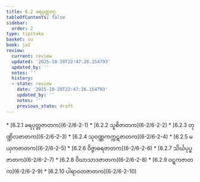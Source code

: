 ```yaml
---
title: 6.2 ခရပုတ္တဝဂ္ဂ
tableOfContents: false
sidebar:
  order: 2
type: tipitaka
basket: su
book: ja1
review:
  current: review
  updated: '2025-10-20T22:47:26.154793'
  updated_by: ''
  notes: ''
  history:
  - state: review
    date: '2025-10-20T22:47:26.154793'
    updated_by: ''
    notes: ''
    previous_state: draft
---
```



<DynamicBreadcrumb />


<ReviewStatus review={frontmatter.review} showDetails={true} />

<HypothesisAnnotation frontmatter={frontmatter} />



<TableOfContents book="ja1" section="6.2">
* [6.2.1 ခရပုတ္တဇာတက](6-2/6-2-1)
* [6.2.2 သူစိဇာတက](6-2/6-2-2)
* [6.2.3 တုဏ္ဍိလဇာတက](6-2/6-2-3)
* [6.2.4 သုဝဏ္ဏကက္ကဋဇာတက](6-2/6-2-4)
* [6.2.5 မယှကဇာတက](6-2/6-2-5)
* [6.2.6 ဝိဇ္ဇာဓရဇာတက](6-2/6-2-6)
* [6.2.7 သိင်္ဃပုပ္ဖဇာတက](6-2/6-2-7)
* [6.2.8 ဝိဃာသာဒဇာတက](6-2/6-2-8)
* [6.2.9 ဝဋ္ဋကဇာတက](6-2/6-2-9)
* [6.2.10 ပါရာဝတဇာတက](6-2/6-2-10)
</TableOfContents>
